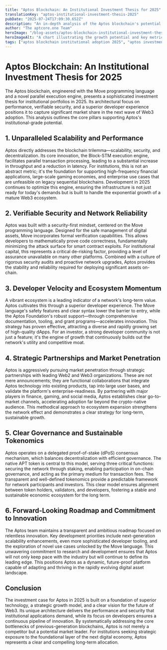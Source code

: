 ```yaml
---
title: "Aptos Blockchain: An Institutional Investment Thesis for 2025"
translationKey: "aptos-institutional-investment-thesis-2025"
pubDate: "2025-07-24T17:09:30.652Z"
description: "An in-depth analysis of the Aptos blockchain's potential for institutional investment in 2025. We explore the key drivers of its growth, core technological advantages, and the factors positioning Aptos as a strategic asset for institutional portfolios."
author: "The aptcore.one Team"
heroImage: "/blog-assets/aptos-blockchain-institutional-investment-thesis-2025.jpg"
heroImageAlt: "A chart illustrating the growth potential and key metrics of the Aptos blockchain, highlighting its suitability for institutional investment in 2025."
tags: ["aptos blockchain institutional adoption 2025", "aptos investment thesis 2025", "why invest in aptos blockchain", "aptos blockchain price outlook 2025", "aptos institutional investors", "is aptos a good investment 2025", "aptos blockchain future roadmap"]
---
```


# Aptos Blockchain: An Institutional Investment Thesis for 2025

The Aptos blockchain, engineered with the Move programming language and a novel parallel execution engine, presents a sophisticated investment thesis for institutional portfolios in 2025. Its architectural focus on performance, verifiable security, and a superior developer experience positions it to capture significant market share in the next wave of Web3 adoption. This analysis outlines the core pillars supporting Aptos's institutional-grade potential.

## 1. Unparalleled Scalability and Performance

Aptos directly addresses the blockchain trilemma—scalability, security, and decentralization. Its core innovation, the Block-STM execution engine, facilitates parallel transaction processing, leading to a substantial increase in throughput and a reduction in latency. For institutions, this is not an abstract metric; it's the foundation for supporting high-frequency financial applications, large-scale gaming economies, and enterprise use cases that are unfeasible on legacy sequential blockchains. Development in 2025 continues to optimize this engine, ensuring the infrastructure is not just ready for today's demands but is built to handle the exponential growth of a mature Web3 ecosystem.

## 2. Verifiable Security and Network Reliability

Aptos was built with a security-first mindset, centered on the Move programming language. Designed for the safe management of digital assets, Move incorporates formal verification capabilities. This allows developers to mathematically prove code correctness, fundamentally minimizing the attack surface for smart contract exploits. For institutional capital, this represents a critical de-risking factor, providing a level of assurance unavailable on many other platforms. Combined with a culture of rigorous security audits and proactive network upgrades, Aptos provides the stability and reliability required for deploying significant assets on-chain.

## 3. Developer Velocity and Ecosystem Momentum

A vibrant ecosystem is a leading indicator of a network's long-term value. Aptos cultivates this through a superior developer experience. The Move language's safety features and clear syntax lower the barrier to entry, while the Aptos Foundation's robust support—through comprehensive documentation, tooling, and grant programs—accelerates innovation. This strategy has proven effective, attracting a diverse and rapidly growing set of high-quality dApps. For an investor, a strong developer community is not just a feature; it's the engine of growth that continuously builds out the network's utility and competitive moat.

## 4. Strategic Partnerships and Market Penetration

Aptos is aggressively pursuing market penetration through strategic partnerships with leading Web2 and Web3 organizations. These are not mere announcements; they are functional collaborations that integrate Aptos technology into existing products, tap into large user bases, and validate the platform's enterprise-readiness. By partnering with major players in finance, gaming, and social media, Aptos establishes clear go-to-market channels, accelerating adoption far beyond the crypto-native audience. This methodical approach to ecosystem expansion strengthens the network effect and demonstrates a clear strategy for long-term, sustainable growth.

## 5. Clear Governance and Sustainable Tokenomics

Aptos operates on a delegated proof-of-stake (dPoS) consensus mechanism, which balances decentralization with efficient governance. The native APT token is central to this model, serving three critical functions: securing the network through staking, enabling participation in on-chain governance, and acting as the primary medium for transaction fees. The transparent and well-defined tokenomics provide a predictable framework for network participants and investors. This clear model ensures alignment between token holders, validators, and developers, fostering a stable and sustainable economic ecosystem for the long term.

## 6. Forward-Looking Roadmap and Commitment to Innovation

The Aptos team maintains a transparent and ambitious roadmap focused on relentless innovation. Key development priorities include next-generation scalability enhancements, even more sophisticated developer tooling, and the exploration of novel use cases unlocked by the Move language. This unwavering commitment to research and development ensures that Aptos will not only keep pace with the industry but will continue to define its leading edge. This positions Aptos as a dynamic, future-proof platform capable of adapting and thriving in the rapidly evolving digital asset landscape.

## Conclusion

The investment case for Aptos in 2025 is built on a foundation of superior technology, a strategic growth model, and a clear vision for the future of Web3. Its unique architecture delivers the performance and security that institutional applications demand, while its focus on developers ensures a continuous pipeline of innovation. By systematically addressing the core bottlenecks of previous-generation blockchains, Aptos is not merely a competitor but a potential market leader. For institutions seeking strategic exposure to the foundational layer of the next digital economy, Aptos represents a clear and compelling long-term allocation.